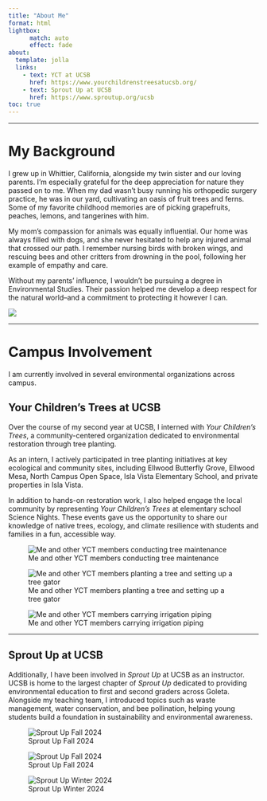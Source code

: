 ```yaml
---
title: "About Me"
format: html
lightbox:
      match: auto
      effect: fade
about:
  template: jolla
  links: 
    - text: YCT at UCSB
      href: https://www.yourchildrenstreesatucsb.org/
    - text: Sprout Up at UCSB
      href: https://www.sproutup.org/ucsb
toc: true
---
```


--- 

# My Background

I grew up in Whittier, California, alongside my twin sister and our loving parents. I’m especially grateful for the deep appreciation for nature they passed on to me. When my dad wasn’t busy running his orthopedic surgery practice, he was in our yard, cultivating an oasis of fruit trees and ferns. Some of my favorite childhood memories are of picking grapefruits, peaches, lemons, and tangerines with him.

My mom’s compassion for animals was equally influential. Our home was always filled with dogs, and she never hesitated to help any injured animal that crossed our path. I remember nursing birds with broken wings, and rescuing bees and other critters from drowning in the pool, following her example of empathy and care.

Without my parents’ influence, I wouldn’t be pursuing a degree in Environmental Studies. Their passion helped me develop a deep respect for the natural world--and a commitment to protecting it however I can.


![](media/fam.jpg){.lightbox style="display: block; margin: auto;"}


---

# Campus Involvement 

I am currently involved in several environmental organizations across campus.

## Your Children's Trees at UCSB

Over the course of my second year at UCSB, I interned with *Your Children’s Trees*, a community-centered organization dedicated to environmental restoration through tree planting.

As an intern, I actively participated in tree planting initiatives at key ecological and community sites, including Ellwood Butterfly Grove, Ellwood Mesa, North Campus Open Space, Isla Vista Elementary School, and private properties in Isla Vista.

In addition to hands-on restoration work, I also helped engage the local community by representing *Your Children’s Trees* at elementary school Science Nights. These events gave us the opportunity to share our knowledge of native trees, ecology, and climate resilience with students and families in a fun, accessible way.

::: {layout="[[1, 1, 1]]"}

![Me and other YCT members conducting tree maintenance](media/IMG_7493.jpg){.lightbox style="display: block; margin: auto;" group="YCT"}

![Me and other YCT members planting a tree and setting up a tree gator](media/IMG_7494.jpg){.lightbox style="display: block; margin: auto;" group="YCT"}

![Me and other YCT members carrying irrigation piping](media/IMG_7495.jpg){.lightbox style="display: block; margin: auto;" group="YCT"}
:::

---

## Sprout Up at UCSB

Additionally, I have been involved in *Sprout Up* at UCSB as an instructor. UCSB is home to the largest chapter of *Sprout Up* dedicated to providing environmental education to first and second graders across Goleta. Alongside my teaching team, I introduced topics such as waste management, water conservation, and bee pollination, helping young students build a foundation in sustainability and environmental awareness.


::: {layout="[[1, 1, 1]]"} 

![Sprout Up Fall 2024](media/SproutUp_1.jpg){.lightbox style="display: block; margin: auto;" group="sprout"}

![Sprout Up Fall 2024](media/SproutUp_2.jpg){.lightbox style="display: block; margin: auto;" group="sprout"}

![Sprout Up Winter 2024](media/SproutUp_3.jpg){.lightbox style="display: block; margin: auto;" group="sprout"}
:::
